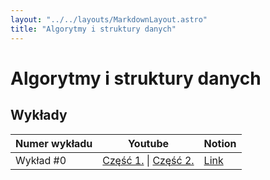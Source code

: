 ```yaml
---
layout: "../../layouts/MarkdownLayout.astro"
title: "Algorytmy i struktury danych"
---
```


# Algorytmy i struktury danych

## Wykłady

| Numer wykładu | Youtube                      | Notion   |
| ------------- | ---------------------------- | -------- |
| Wykład #0     | [Część 1.]() \| [Część 2.]() | [Link]() |
